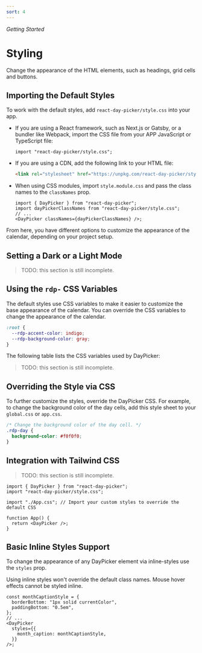 ```yaml
---
sort: 4
---
```


_Getting Started_

# Styling

Change the appearance of the HTML elements, such as headings, grid cells and buttons.

## Importing the Default Styles

To work with the default styles, add `react-day-picker/style.css` into your app.

- If you are using a React framework, such as Next.js or Gatsby, or a bundler like Webpack, import the CSS file from your APP JavaScript or TypeScript file:
  ```tsx title="app.jsx"
  import "react-day-picker/style.css";
  ```
- If you are using a CDN, add the following link to your HTML file:
  ```html title="index.html"
  <link rel="stylesheet" href="https://unpkg.com/react-day-picker/style.css" />
  ```
- When using CSS modules, import `style.module.css` and pass the class names to the `classNames` prop.
  ```tsx title="MyComponent.jsx"
  import { DayPicker } from "react-day-picker";
  import dayPickerClassNames from "react-day-picker/style.css";
  // ...
  <DayPicker classNames={dayPickerClassNames} />;
  ```

From here, you have different options to customize the appearance of the calendar, depending on your project setup.

## Setting a Dark or a Light Mode

> TODO: this section is still incomplete.

## Using the `rdp-` CSS Variables

The default styles use CSS variables to make it easier to customize the base appearance of the calendar. You can override the CSS variables to change the appearance of the calendar.

```css title="global.css"
:root {
  --rdp-accent-color: indigo;
  --rdp-background-color: gray;
}
```

The following table lists the CSS variables used by DayPicker:

> TODO: this section is still incomplete.

## Overriding the Style via CSS

To further customize the styles, override the DayPicker CSS. For example, to change the background color of the day cells, add this style sheet to your `global.css` or `app.css`.

```css title="global.css"
/* Change the background color of the day cell. */
.rdp-day {
  background-color: #f0f0f0;
}
```

## Integration with Tailwind CSS

> TODO: this section is still incomplete.

```tsx filename="App.tsx" {4}
import { DayPicker } from "react-day-picker";
import "react-day-picker/style.css";

import "./App.css"; // Import your custom styles to override the default CSS

function App() {
  return <DayPicker />;
}
```

## Basic Inline Styles Support

To change the appearance of any DayPicker element via inline-styles use the `styles` prop.

Using inline styles won't override the default class names. Mouse hover effects cannot be styled inline.

```tsx
const monthCaptionStyle = {
  borderBottom: "1px solid currentColor",
  paddingBottom: "0.5em",
};
// ...
<DayPicker
  styles={{
    month_caption: monthCaptionStyle,
  }}
/>;
```
